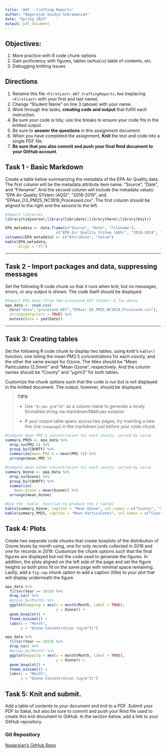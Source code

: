 ```yaml
---
title: 'A07 - Crafting Reports'
author: "Nagarajan Vaidya Subramanian" 
date: "Spring 2023"
output: pdf_document
---
```


## Objectives:

1.  More practice with R code chunk options
1.  Gain proficiency with figures, tables (w/`Kable`) table of contents, etc.
1.  Debugging knitting issues

## Directions

1.  Rename this file `<FirstLast>_A07_CraftingReports.Rmd` (replacing `<FirstLast>` with your first and last name).
1.  Change "Student Name" on line 3 (above) with your name.
1.  Work through the tasks, **creating code and output** that fulfill each instruction.
1.  Be sure your code is tidy; use line breaks to ensure your code fits in the knitted output.
1.  Be sure to **answer the questions** in this assignment document.
1.  When you have completed the assignment, **Knit** the text and code into a single PDF file.
1.  **Be sure that you also commit and push your final Rmd document to your GitHub account**.

## Task 1 - Basic Markdown

Create a table below summarizing the metadata of the EPA Air Quality data. The first column will be the metadata attribute item name: "Source", "Date", and "Filename". And the second column will include the metadata values: "EPA Air Quality SYstem (AQS)", "2018-2019", and "EPAair_O3_PM25_NC1819_Processed.csv". The first column should be aligned to the right and the second to the left.

```r
#Import libraries
library(tidyverse);library(lubridate);library(here);library(knitr)

EPA_metadata <- data.frame(c("Source", "Date", "Filename"),
                       c("EPA Air Quality SYstem (AQS)", "2018-2019", "EPAair_O3_PM25_NC1819_Processed.csv"))
colnames(EPA_metadata) <- c("Attribute", "Value")
kable(EPA_metadata,
      align = "rl")
```


---

## Task 2 - Import packages and data, suppressing messages

Set the following R code chunk so that it runs when knit, but no messages, errors, or any output is shown. The code itself should be displayed.

```r
#Import EPA data (from the processed_KEY folder) & fix dates
epa_data <- read.csv(
  here("data","processed_KEY","EPAair_O3_PM25_NC1819_Processed.csv"),
  stringsAsFactors = TRUE) %>% 
  mutate(Date = ymd(Date))
```

---
\newpage
## Task 3: Creating tables

Set the following R code chunk to display two tables, using knitr's `kable()` function, one listing the mean PM2.5 concentrations for each county, and the other the same except for Ozone. The titles should be "Mean Particulates (2.5mm)" and "Mean Ozone", respectively. And the column names should be "County" and "µg/m3" for both tables.

Customize the chunk options such that the code is run but is not displayed in the knitted document. The output, however, should be displayed.

> **TIPS:**
>
> -   Use `"$\\mu g/m^3$"` as a column name to generate a nicely formatted string via markdown/MathJax notation
>
> -   If your output table spans across two pages, try inserting a new line (via `\newpage`) in the markdown just before your code chunk.

```r
#Compute mean PM2.5 concentration for each county, sorted by value
summary_PM25 <- epa_data %>% 
  drop_na(PM2.5) %>% 
  group_by(COUNTY) %>% 
  summarize(mean_PM2.5 = mean(PM2.5)) %>% 
  arrange(mean_PM2.5)

#Compute mean ozone concentration for each county, sorted by value
summary_Ozone <- epa_data %>% 
  drop_na(Ozone) %>% 
  group_by(COUNTY) %>% 
  summarize(
    mean_Ozone = mean(Ozone)) %>% 
  arrange(mean_Ozone)

#Use the `kable` function to produce the 2 tables
kable(summary_Ozone, caption = "Mean Ozone", col.names = c("County", "$\\mu g/m^3$"))
kable(summary_PM25, caption = "Mean Particulates", col.names = c("County", "$\\mu g/m^3$"))
```

\newpage
## Task 4: Plots

Create two separate code chunks that create boxplots of the distribution of Ozone levels by month using, one for only records collected in 2018 and one for records in 2019. Customize the chunk options such that the final figures are displayed but not the code used to generate the figures. In addition, the plots aligned on the left side of the page and set the figure heights so both plots fit on the same page with minimal space remaining. Lastly, add a `fig.cap` chunk option to add a caption (title) to your plot that will display underneath the figure.

```r
epa_data %>%
  filter(Year == 2018) %>%
  drop_na() %>%
  #group_by(Month) %>%
  ggplot(mapping = aes(x = month(Month, label = TRUE),
                       y = Ozone)) +
  geom_boxplot() +
  theme_minimal() +
  labs(x = "Month",
       y = "Ozone Concentration (ug/m^3)")
```

```r
epa_data %>%
  filter(Year == 2019) %>%
  drop_na() %>%
  #group_by(Month) %>%
  ggplot(mapping = aes(x = month(Month, label = TRUE),
                       y = Ozone)) +
  geom_boxplot() +
  theme_minimal() +
  labs(x = "Month",
       y = "Ozone Concentration (ug/m^3)")
```

\newpage

## Task 5: Knit and submit.
Add a table of contents to your document and knit to a PDF. Submit your PDF to Sakai, but also be sure to commit and push your Rmd file used to create this knit document to GitHub. In the section below, add a link to your GitHub repository. 

### Git Repository
[Nagarajan's GitHub Repo](https://github.com/nagarajan-vs/EDA-Spring2023)


